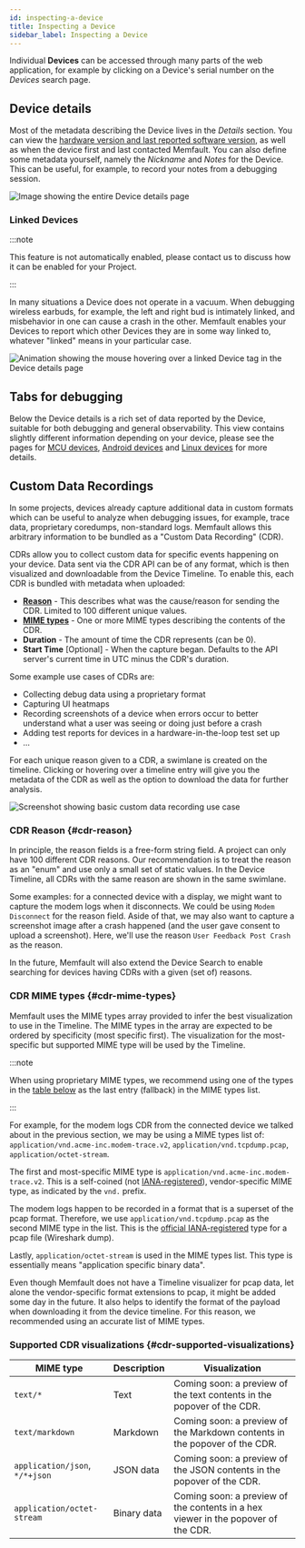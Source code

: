 ```yaml
---
id: inspecting-a-device
title: Inspecting a Device
sidebar_label: Inspecting a Device
---
```


Individual **Devices** can be accessed through many parts of the web
application, for example by clicking on a Device's serial number on the
_Devices_ search page.

## Device details

Most of the metadata describing the Device lives in the _Details_ section. You
can view the
[hardware version and last reported software version](./software-version-hardware-version.mdx),
as well as when the device first and last contacted Memfault. You can also
define some metadata yourself, namely the _Nickname_ and _Notes_ for the Device.
This can be useful, for example, to record your notes from a debugging session.

![Image showing the entire Device details page](/img/docs/platform/device-details-page.png)

### Linked Devices

:::note

This feature is not automatically enabled, please contact us to discuss how it
can be enabled for your Project.

:::

In many situations a Device does not operate in a vacuum. When debugging
wireless earbuds, for example, the left and right bud is intimately linked, and
misbehavior in one can cause a crash in the other. Memfault enables your Devices
to report which other Devices they are in some way linked to, whatever "linked"
means in your particular case.

![Animation showing the mouse hovering over a linked Device tag in the Device details page](/img/docs/platform/linked-devices-hover.gif)

## Tabs for debugging

Below the Device details is a rich set of data reported by the Device, suitable
for both debugging and general observability. This view contains slightly
different information depending on your device, please see the pages for
[MCU devices](../mcu/introduction.mdx),
[Android devices](../android/introduction.mdx) and
[Linux devices](../linux/introduction.mdx) for more details.

## Custom Data Recordings

In some projects, devices already capture additional data in custom formats
which can be useful to analyze when debugging issues, for example, trace data,
proprietary coredumps, non-standard logs. Memfault allows this arbitrary
information to be bundled as a "Custom Data Recording" (CDR).

CDRs allow you to collect custom data for specific events happening on your
device. Data sent via the CDR API can be of any format, which is then visualized
and downloadable from the Device Timeline. To enable this, each CDR is bundled
with metadata when uploaded:

- [**Reason**](#cdr-reason) - This describes what was the cause/reason for
  sending the CDR. Limited to 100 different unique values.
- [**MIME types**](#cdr-mime-types) - One or more MIME types describing the
  contents of the CDR.
- **Duration** - The amount of time the CDR represents (can be 0).
- **Start Time** [Optional] - When the capture began. Defaults to the API
  server's current time in UTC minus the CDR's duration.

Some example use cases of CDRs are:

- Collecting debug data using a proprietary format
- Capturing UI heatmaps
- Recording screenshots of a device when errors occur to better understand what
  a user was seeing or doing just before a crash
- Adding test reports for devices in a hardware-in-the-loop test set up
- ...

For each unique reason given to a CDR, a swimlane is created on the timeline.
Clicking or hovering over a timeline entry will give you the metadata of the CDR
as well as the option to download the data for further analysis.

![Screenshot showing basic custom data recording use case](/img/docs/platform/custom-data-recording.png)

### CDR Reason {#cdr-reason}

In principle, the reason fields is a free-form string field. A project can only
have 100 different CDR reasons. Our recommendation is to treat the reason as an
"enum" and use only a small set of static values. In the Device Timeline, all
CDRs with the same reason are shown in the same swimlane.

Some examples: for a connected device with a display, we might want to capture
the modem logs when it disconnects. We could be using `Modem Disconnect` for the
reason field. Aside of that, we may also want to capture a screenshot image
after a crash happened (and the user gave consent to upload a screenshot). Here,
we'll use the reason `User Feedback Post Crash` as the reason.

In the future, Memfault will also extend the Device Search to enable searching
for devices having CDRs with a given (set of) reasons.

### CDR MIME types {#cdr-mime-types}

Memfault uses the MIME types array provided to infer the best visualization to
use in the Timeline. The MIME types in the array are expected to be ordered by
specificity (most specific first). The visualization for the most-specific but
supported MIME type will be used by the Timeline.

:::note

When using proprietary MIME types, we recommend using one of the types in the
[table below](#cdr-supported-visualizations) as the last entry (fallback) in the
MIME types list.

:::

For example, for the modem logs CDR from the connected device we talked about in
the previous section, we may be using a MIME types list of:
`application/vnd.acme-inc.modem-trace.v2`, `application/vnd.tcpdump.pcap`,
`application/octet-stream`.

The first and most-specific MIME type is
`application/vnd.acme-inc.modem-trace.v2`. This is a self-coined (not
[IANA-registered][iana-mime-types]), vendor-specific MIME type, as indicated by
the `vnd.` prefix.

The modem logs happen to be recorded in a format that is a superset of the pcap
format. Therefore, we use `application/vnd.tcpdump.pcap` as the second MIME type
in the list. This is the [official IANA-registered][iana-mime-types] type for a
pcap file (Wireshark dump).

Lastly, `application/octet-stream` is used in the MIME types list. This type is
essentially means "application specific binary data".

Even though Memfault does not have a Timeline visualizer for pcap data, let
alone the vendor-specific format extensions to pcap, it might be added some day
in the future. It also helps to identify the format of the payload when
downloading it from the device timeline. For this reason, we recommended using
an accurate list of MIME types.

### Supported CDR visualizations {#cdr-supported-visualizations}

| MIME type                      | Description | Visualization                                                                     |
| ------------------------------ | ----------- | --------------------------------------------------------------------------------- |
| `text/*`                       | Text        | Coming soon: a preview of the text contents in the popover of the CDR.            |
| `text/markdown`                | Markdown    | Coming soon: a preview of the Markdown contents in the popover of the CDR.        |
| `application/json`, `*/*+json` | JSON data   | Coming soon: a preview of the JSON contents in the popover of the CDR.            |
| `application/octet-stream`     | Binary data | Coming soon: a preview of the contents in a hex viewer in the popover of the CDR. |

[iana-mime-types]:
  https://www.iana.org/assignments/media-types/media-types.xhtml
